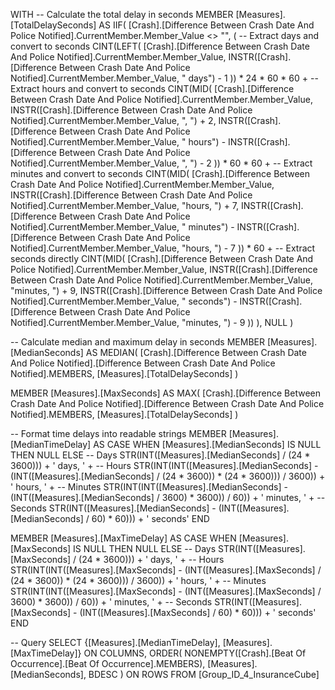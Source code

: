 WITH 
-- Calculate the total delay in seconds
MEMBER [Measures].[TotalDelaySeconds] AS
    IIF(
        [Crash].[Difference Between Crash Date And Police Notified].CurrentMember.Member_Value <> "",
        (
            -- Extract days and convert to seconds
            CINT(LEFT(
                [Crash].[Difference Between Crash Date And Police Notified].CurrentMember.Member_Value,
                INSTR([Crash].[Difference Between Crash Date And Police Notified].CurrentMember.Member_Value, " days") - 1
            )) * 24 * 60 * 60 +
            -- Extract hours and convert to seconds
            CINT(MID(
                [Crash].[Difference Between Crash Date And Police Notified].CurrentMember.Member_Value,
                INSTR([Crash].[Difference Between Crash Date And Police Notified].CurrentMember.Member_Value, ", ") + 2,
                INSTR([Crash].[Difference Between Crash Date And Police Notified].CurrentMember.Member_Value, " hours") - 
                INSTR([Crash].[Difference Between Crash Date And Police Notified].CurrentMember.Member_Value, ", ") - 2
            )) * 60 * 60 +
            -- Extract minutes and convert to seconds
            CINT(MID(
                [Crash].[Difference Between Crash Date And Police Notified].CurrentMember.Member_Value,
                INSTR([Crash].[Difference Between Crash Date And Police Notified].CurrentMember.Member_Value, "hours, ") + 7,
                INSTR([Crash].[Difference Between Crash Date And Police Notified].CurrentMember.Member_Value, " minutes") - 
                INSTR([Crash].[Difference Between Crash Date And Police Notified].CurrentMember.Member_Value, "hours, ") - 7
            )) * 60 +
            -- Extract seconds directly
            CINT(MID(
                [Crash].[Difference Between Crash Date And Police Notified].CurrentMember.Member_Value,
                INSTR([Crash].[Difference Between Crash Date And Police Notified].CurrentMember.Member_Value, "minutes, ") + 9,
                INSTR([Crash].[Difference Between Crash Date And Police Notified].CurrentMember.Member_Value, " seconds") - 
                INSTR([Crash].[Difference Between Crash Date And Police Notified].CurrentMember.Member_Value, "minutes, ") - 9
            ))
        ),
        NULL
    )

-- Calculate median and maximum delay in seconds
MEMBER [Measures].[MedianSeconds] AS
    MEDIAN(
        [Crash].[Difference Between Crash Date And Police Notified].[Difference Between Crash Date And Police Notified].MEMBERS,
        [Measures].[TotalDelaySeconds]
    )

MEMBER [Measures].[MaxSeconds] AS
    MAX(
        [Crash].[Difference Between Crash Date And Police Notified].[Difference Between Crash Date And Police Notified].MEMBERS,
        [Measures].[TotalDelaySeconds]
    )

-- Format time delays into readable strings
MEMBER [Measures].[MedianTimeDelay] AS
    CASE
        WHEN [Measures].[MedianSeconds] IS NULL THEN NULL
        ELSE
            -- Days
            STR(INT([Measures].[MedianSeconds] / (24 * 3600))) + ' days, ' +
            -- Hours
            STR(INT(INT([Measures].[MedianSeconds] - (INT([Measures].[MedianSeconds] / (24 * 3600)) * (24 * 3600))) / 3600)) + ' hours, ' +
            -- Minutes
            STR(INT(INT([Measures].[MedianSeconds] - (INT([Measures].[MedianSeconds] / 3600) * 3600)) / 60)) + ' minutes, ' +
            -- Seconds
            STR(INT([Measures].[MedianSeconds] - (INT([Measures].[MedianSeconds] / 60) * 60))) + ' seconds'
    END

MEMBER [Measures].[MaxTimeDelay] AS
    CASE
        WHEN [Measures].[MaxSeconds] IS NULL THEN NULL
        ELSE
            -- Days
            STR(INT([Measures].[MaxSeconds] / (24 * 3600))) + ' days, ' +
            -- Hours
            STR(INT(INT([Measures].[MaxSeconds] - (INT([Measures].[MaxSeconds] / (24 * 3600)) * (24 * 3600))) / 3600)) + ' hours, ' +
            -- Minutes
            STR(INT(INT([Measures].[MaxSeconds] - (INT([Measures].[MaxSeconds] / 3600) * 3600)) / 60)) + ' minutes, ' +
            -- Seconds
            STR(INT([Measures].[MaxSeconds] - (INT([Measures].[MaxSeconds] / 60) * 60))) + ' seconds'
    END

-- Query
SELECT 
    {[Measures].[MedianTimeDelay], [Measures].[MaxTimeDelay]} ON COLUMNS,
    ORDER(
        NONEMPTY([Crash].[Beat Of Occurrence].[Beat Of Occurrence].MEMBERS),
        [Measures].[MedianSeconds],
        BDESC
    ) ON ROWS
FROM [Group_ID_4_InsuranceCube]